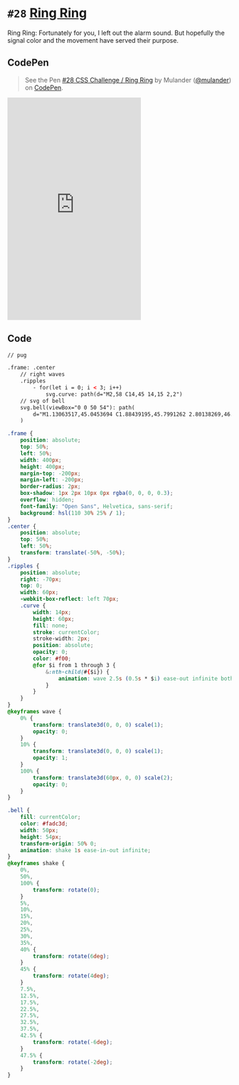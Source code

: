 
<Meta />

# `#28` [Ring Ring](https://100dayscss.com/days/28/)

Ring Ring: Fortunately for you, I left out the alarm sound. But hopefully the signal color and the movement have served their purpose.

## CodePen

> See the Pen [#28 CSS Challenge / Ring Ring](https://codepen.io/mulander/pen/rNoxmPv)
by Mulander ([@mulander](https://codepen.io/mulander))
on [CodePen](https://codepen.io).

<iframe
  height="500"
  className="w-full my-10 bg-gray-200"
  scrolling="no"
  title="#28 CSS Challenge / Ring Ring"
  src="https://codepen.io/mulander/embed/rNoxmPv?default-tab=html%2Cresult"
  frameBorder="no"
  loading="lazy"
  allowtransparency="true"
  allowFullScreen={true}
>

</iframe>

## Code

```html
// pug

.frame: .center
	// right waves
	.ripples
		- for(let i = 0; i < 3; i++)
			svg.curve: path(d="M2,58 C14,45 14,15 2,2")
	// svg of bell
	svg.bell(viewBox="0 0 50 54"): path(
		d="M1.13063517,45.0453694 C1.88439195,45.7991262 2.80138269,46.1760046 3.82399539,46.1760046 L17.2955975,46.1760046 C17.2955975,48.331653 18.0493543,50.110423 19.5592683,51.6179365 C21.0667819,53.1254501 22.8983629,53.8816074 25.0012002,53.8816074 C27.1544481,53.8816074 28.9332181,53.1254501 30.4431322,51.6179365 C31.9506457,50.110423 32.7044025,48.331653 32.7044025,46.1760046 L46.1760046,46.1760046 C47.1986173,46.1760046 48.115608,45.7991262 48.8693648,45.0453694 C49.6231216,44.2892122 50,43.3746219 50,42.3496087 C46.1760046,39.1185367 43.3194104,35.1313073 41.379807,30.3879207 C39.4402036,25.6469346 38.4704018,20.6370925 38.4704018,15.408805 C38.4704018,12.0697105 37.5006001,9.48197225 35.6138077,7.54236881 C33.6742042,5.54995439 31.033655,4.41931922 27.6945605,3.98722934 C27.8553939,3.66316194 27.9106054,3.28628355 27.9106054,2.90940516 C27.9106054,2.10043689 27.639349,1.40189159 27.0488262,0.86177925 C26.5087138,0.268855922 25.807768,0 25.0012002,0 C24.192232,0 23.5464977,0.268855922 23.0063853,0.86177925 C22.413462,1.40189159 22.1446061,2.10043689 22.1446061,2.90940516 C22.1446061,3.28628355 22.1974171,3.66316194 22.360651,3.98722934 C19.019156,4.41931922 16.3786068,5.54995439 14.4390033,7.54236881 C12.4993999,9.48197225 11.5295982,12.0697105 11.5295982,15.408805 C11.5295982,20.6370925 10.5597964,25.6469346 8.620193,30.3879207 C6.68058956,35.1313073 3.82399539,39.1185367 0,42.3496087 C0,43.3746219 0.376878391,44.2892122 1.13063517,45.0453694 L1.13063517,45.0453694 Z M20.2050026,45.6911037 C20.52907,45.6911037 20.6899035,45.8519372 20.6899035,46.1760046 C20.6899035,47.3618513 21.1195929,48.384464 21.9837726,49.1934322 C22.7903404,50.0552115 23.8153536,50.4873014 25.0012002,50.4873014 C25.3228672,50.4873014 25.4861011,50.6481348 25.4861011,50.9722022 C25.4861011,51.2938691 25.3228672,51.4571031 25.0012002,51.4571031 C23.5464977,51.4571031 22.3054395,50.9169907 21.2828268,49.894378 C20.2578136,48.8693648 19.7201018,47.6307072 19.7201018,46.1760046 C19.7201018,45.8519372 19.8809352,45.6911037 20.2050026,45.6911037 L20.2050026,45.6911037 Z"
	)
```

```css
.frame {
	position: absolute;
	top: 50%;
	left: 50%;
	width: 400px;
	height: 400px;
	margin-top: -200px;
	margin-left: -200px;
	border-radius: 2px;
	box-shadow: 1px 2px 10px 0px rgba(0, 0, 0, 0.3);
	overflow: hidden;
	font-family: "Open Sans", Helvetica, sans-serif;
	background: hsl(110 30% 25% / 1);
}
.center {
	position: absolute;
	top: 50%;
	left: 50%;
	transform: translate(-50%, -50%);
}
.ripples {
	position: absolute;
	right: -70px;
	top: 0;
	width: 60px;
	-webkit-box-reflect: left 70px;
	.curve {
		width: 14px;
		height: 60px;
		fill: none;
		stroke: currentColor;
		stroke-width: 2px;
		position: absolute;
		opacity: 0;
		color: #f00;
		@for $i from 1 through 3 {
			&:nth-child(#{$i}) {
				animation: wave 2.5s (0.5s * $i) ease-out infinite both;
			}
		}
	}
}
@keyframes wave {
	0% {
		transform: translate3d(0, 0, 0) scale(1);
		opacity: 0;
	}
	10% {
		transform: translate3d(0, 0, 0) scale(1);
		opacity: 1;
	}
	100% {
		transform: translate3d(60px, 0, 0) scale(2);
		opacity: 0;
	}
}

.bell {
	fill: currentColor;
	color: #fadc3d;
	width: 50px;
	height: 54px;
	transform-origin: 50% 0;
	animation: shake 1s ease-in-out infinite;
}
@keyframes shake {
	0%,
	50%,
	100% {
		transform: rotate(0);
	}
	5%,
	10%,
	15%,
	20%,
	25%,
	30%,
	35%,
	40% {
		transform: rotate(6deg);
	}
	45% {
		transform: rotate(4deg);
	}
	7.5%,
	12.5%,
	17.5%,
	22.5%,
	27.5%,
	32.5%,
	37.5%,
	42.5% {
		transform: rotate(-6deg);
	}
	47.5% {
		transform: rotate(-2deg);
	}
}
```